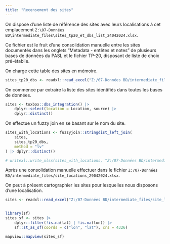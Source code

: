 ```yaml
---
title: "Recensement des sites"
---
```


On dispose d'une liste de référence des sites avec leurs localisations à cet emplacement `Z:\07-Données BD\intermediate_files\sites_tp20_et_dbs_list_24042024.xlsx`.

Ce fichier est le fruit d'une consolidation manuelle entre les sites documentés dans les onglets "Metadata - entêtes et notes" de plusieurs bases de données du PASL et le fichier TP-20, disposant de liste de choix pré-établie. 

On charge cette table des sites en mémoire.

```R
sites_tp20_dbs <- readxl::read_excel("Z:/07-Données BD/intermediate_files/sites_tp20_et_dbs_list_24042024.xlsx")
```

On commence par extraire la liste des sites identifiés dans toutes les bases de données.

```R
sites <- toxbox::dbs_integration() |>
    dplyr::select(location = Location, source) |>
    dplyr::distinct()
```

On effectue un fuzzy join en se basant sur le nom du site.

```R
sites_with_locations <- fuzzyjoin::stringdist_left_join(
    sites, 
    sites_tp20_dbs,
    method = "lv"
) |> dplyr::distinct()

# writexl::write_xlsx(sites_with_locations, "Z:/07-Données BD/intermediate_files/site_locations_29042024.xlsx")
```

Après une consolidation manuelle effectuer dans le fichier `Z:/07-Données BD/intermediate_files/site_locations_29042024.xlsx`. 

On peut à présent cartographier les sites pour lesquelles nous disposons d'une localisation.

```R
sites <- readxl::read_excel("Z:/07-Données BD/intermediate_files/site_locations_29042024.xlsx")


library(sf)
sites_sf <- sites |>
    dplyr::filter(!is.na(lat) | !is.na(lon)) |> 
    sf::st_as_sf(coords = c("lon", "lat"), crs = 4326)

mapview::mapview(sites_sf)
```


